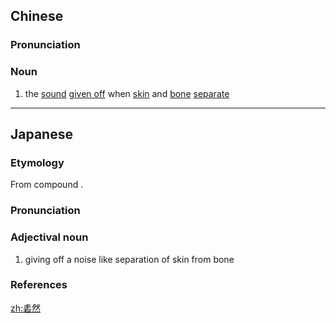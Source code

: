 ==Chinese==
{{zh-forms}}

===Pronunciation===
{{zh-pron
|m=huòrán
|c=waak6 jin4
|cat=n
}}

===Noun===
{{zh-noun}}

# {{lb|zh|literary}} the [[sound]] [[give off|given off]] when [[skin]] and [[bone]] [[separate]]

----

==Japanese==
{{ja-kanjitab|けき|ぜん|yomi=o}}

===Etymology===
{{rfe|ja}}
From {{etyl|ltc|ja|sort=けきぜん}} compound {{m|zh|砉然}}.

===Pronunciation===
{{ja-pron|yomi=o|けきぜん|acc=0|acc_ref=DJR}}

===Adjectival noun===
{{ja-adj|infl=tari|けきぜん}}

# {{rfquote-sense|ja}} giving off a noise like separation of skin from bone
#: {{quote-book|year=1905|author=Natsume Sōseki|title=[[w:Kairo-kō|Kairo-kō]]|url=https://ja.wikisource.org/wiki/%E8%96%A4%E9%9C%B2%E8%A1%8C|passage='''砉然'''と故なきに響を起して、白き筋の横縦に鏡に浮くとき、その人末期の覚悟せよ。}}

===References===
<references/>

[[zh:砉然]]